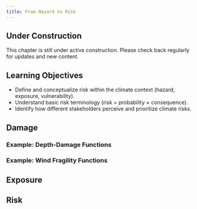 ```yaml
---
title: From Hazard to Risk
---
```


::: {.callout-note}
## Under Construction
This chapter is still under active construction. Please check back regularly for updates and new content.
:::

::: {.callout-tip}
## Learning Objectives

- Define and conceptualize risk within the climate context (hazard, exposure, vulnerability).
- Understand basic risk terminology (risk = probability × consequence).
- Identify how different stakeholders perceive and prioritize climate risks.
:::

## Damage

### Example: Depth-Damage Functions

### Example: Wind Fragility Functions

## Exposure

## Risk
